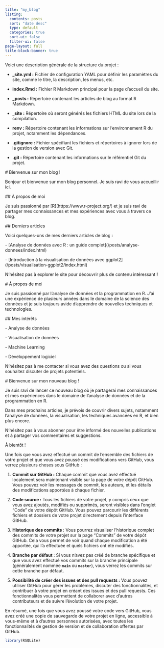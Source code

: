 ```yaml
---
title: "my_blog"
listing:
  contents: posts
  sort: "date desc"
  type: default
  categories: true
  sort-ui: false
  filter-ui: false
page-layout: full
title-block-banner: true
---
```


Voici une description générale de la structure du projet :

-   **\_site.yml :** Fichier de configuration YAML pour définir les paramètres du site, comme le titre, la description, les menus, etc.

-   **index.Rmd :** Fichier R Markdown principal pour la page d'accueil du site.

-   **\_posts :** Répertoire contenant les articles de blog au format R Markdown.

-   **\_site :** Répertoire où seront générés les fichiers HTML du site lors de la compilation.

-   **renv :** Répertoire contenant les informations sur l'environnement R du projet, notamment les dépendances.

-   **.gitignore :** Fichier spécifiant les fichiers et répertoires à ignorer lors de la gestion de version avec Git.

-   **.git :** Répertoire contenant les informations sur le référentiel Git du projet.

\# Bienvenue sur mon blog !

Bonjour et bienvenue sur mon blog personnel. Je suis ravi de vous accueillir ici.

\## À propos de moi

Je suis passionné par \[R\](https://www.r-project.org/) et je suis ravi de partager mes connaissances et mes expériences avec vous à travers ce blog.

\## Derniers articles

Voici quelques-uns de mes derniers articles de blog :

\- \[Analyse de données avec R : un guide complet\](/posts/analyse-donnees/index.html)

\- \[Introduction à la visualisation de données avec ggplot2\](/posts/visualisation-ggplot2/index.html)

N'hésitez pas à explorer le site pour découvrir plus de contenu intéressant !

\# À propos de moi

Je suis passionné par l'analyse de données et la programmation en R. J'ai une expérience de plusieurs années dans le domaine de la science des données et je suis toujours avide d'apprendre de nouvelles techniques et technologies.

\## Mes intérêts

\- Analyse de données

\- Visualisation de données

\- Machine Learning

\- Développement logiciel

N'hésitez pas à me contacter si vous avez des questions ou si vous souhaitez discuter de projets potentiels.

\# Bienvenue sur mon nouveau blog !

Je suis ravi de lancer ce nouveau blog où je partagerai mes connaissances et mes expériences dans le domaine de l'analyse de données et de la programmation en R.

Dans mes prochains articles, je prévois de couvrir divers sujets, notamment l'analyse de données, la visualisation, les techniques avancées en R, et bien plus encore.

N'hésitez pas à vous abonner pour être informé des nouvelles publications et à partager vos commentaires et suggestions.

À bientôt !

Une fois que vous avez effectué un commit de l'ensemble des fichiers de votre projet et que vous avez poussé ces modifications vers GitHub, vous verrez plusieurs choses sous GitHub :

1.  **Commit sur GitHub :** Chaque commit que vous avez effectué localement sera maintenant visible sur la page de votre dépôt GitHub. Vous pouvez voir les messages de commit, les auteurs, et les détails des modifications apportées à chaque fichier.

2.  **Code source :** Tous les fichiers de votre projet, y compris ceux que vous avez ajoutés, modifiés ou supprimés, seront visibles dans l'onglet "Code" de votre dépôt GitHub. Vous pouvez parcourir les différents fichiers et dossiers de votre projet directement depuis l'interface GitHub.

3.  **Historique des commits :** Vous pourrez visualiser l'historique complet des commits de votre projet sur la page "Commits" de votre dépôt GitHub. Cela vous permet de voir quand chaque modification a été apportée, qui l'a effectuée et quels fichiers ont été modifiés.

4.  **Branche par défaut :** Si vous n'avez pas créé de branche spécifique et que vous avez effectué vos commits sur la branche principale (généralement nommée **`main`** ou **`master`**), vous verrez les commits sur cette branche par défaut.

5.  **Possibilité de créer des issues et des pull requests :** Vous pouvez utiliser GitHub pour gérer les problèmes, discuter des fonctionnalités, et contribuer à votre projet en créant des issues et des pull requests. Ces fonctionnalités vous permettent de collaborer avec d'autres contributeurs et de suivre l'évolution de votre projet.

En résumé, une fois que vous avez poussé votre code vers GitHub, vous avez créé une copie de sauvegarde de votre projet en ligne, accessible à vous-même et à d'autres personnes autorisées, avec toutes les fonctionnalités de gestion de version et de collaboration offertes par GitHub.

```r
library(RSQLite)
```
